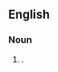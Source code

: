 ==English==

===Noun===
{{en-noun|head=[[Sturm#German|sturm]] [[and]] [[Drang#German|drang]]|-}}

# {{alternative form of|Sturm und Drang|lang=en}}.